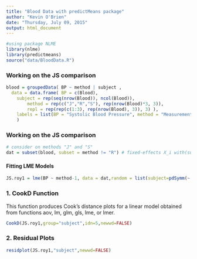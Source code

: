 ```yaml
---
title: "Blood Data with predictMeans package"
author: "Kevin O'Brien"
date: "Thursday, July 09, 2015"
output: html_document
---
```

```r
#using package NLME
library(nlme)
library(predictmeans)
source("data/BloodData.R")
```

### Working on the JS comparison
```r
blood = groupedData( BP ~ method | subject ,
  data = data.frame( BP = c(Blood), 
    subject = rep(seq(nrow(Blood)), ncol(Blood)),
		method = rep(c("J","R","S"), rep(nrow(Blood)*3, 3)),
		repl = rep(rep(c(1:3), rep(nrow(Blood), 3)), 3) ),
	labels = list(BP = "Systolic Blood Pressure", method = "Measurement Device"),
	)
```

### Working on the JS comparison
```r
# consider on methods "J" and "S"
dat = subset(blood, subset = method != "R") # fixed-effects X_i with(subset(dat, subset = subject == "1"), model.matrix(BP ~ method)) # random-effects Z_i with(subset(dat, subset = subject == "1"), model.matrix( ~ method -1))
```
#### Fitting LME Models
```r
JS.roy1 = lme(BP ~ method-1, data = dat,random = list(subject=pdSymm(~ method-1)), weights=varIdent(form=~1|method),correlation = corSymm(form=~1 | subject/repl), method="ML")

```

### 1. CookD Function
This function produces Cook's distance plots for a linear model obtained from functions aov, lm,
glm, gls, lme, or lmer.

```r
CookD(JS.roy1,group="subject",idn=5,newwd=FALSE)
```

### 2. Residual Plots
```r
residplot(JS.roy1,"subject",newwd=FALSE)

```

